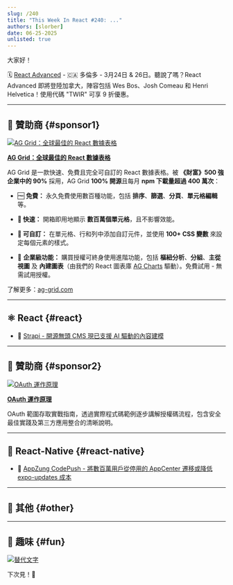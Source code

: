 ```yaml
---
slug: /240
title: "This Week In React #240: ..."
authors: [slorber]
date: 06-25-2025
unlisted: true
---
```


大家好！

<Todo />

🗓 [React Advanced](https://reactadvanced.com/canada/?utm_source=thisweekinreact) - 🇨🇦 多倫多 - 3月24日 & 26日。聽說了嗎？React Advanced 即將登陸加拿大，陣容包括 Wes Bos、Josh Comeau 和 Henri Helvetica！使用代碼 "TWIR" 可享 9 折優惠。

<!-- truncate -->


<Support />

---

## 💸 贊助商 {#sponsor1}

[![AG Grid：全球最佳的 React 數據表格](/emails/issues/240/adgrid.jpg)](https://www.ag-grid.com/react-table?utm_source=thisweekinreact&utm_medium=newsletter&utm_campaign=2025-email-2)

**[AG Grid：全球最佳的 React 數據表格](https://www.ag-grid.com/react-table?utm_source=thisweekinreact&utm_medium=newsletter&utm_campaign=2025-email-2)**

AG Grid 是一款快速、免費且完全可自訂的 React 數據表格。被 **《財富》500 強企業中的 90%** 採用，AG Grid **100% 開源**且每月 **npm 下載量超過 400 萬次**：

*   🆓 **免費：** 永久免費使用數百種功能，包括 **排序**、**篩選**、**分頁**、**單元格編輯**等。
    
*   **🚀 快速：** 開箱即用地顯示 **數百萬個單元格**，且不影響效能。
    
*   **🎨 可自訂：** 在單元格、行和列中添加自訂元件，並使用 **100+ CSS 變數** 來設定每個元素的樣式。
    
*   🏢 **企業級功能：** 購買授權可終身使用進階功能，包括 **樞紐分析**、**分組**、**主從視圖** 及 **內建圖表**（由我們的 React 圖表庫 [AG Charts](https://www.ag-grid.com/charts?utm_source=thisweekinreact&utm_medium=newsletter&utm_campaign=2025-email-2) 驅動）。免費試用 - 無需試用授權。

了解更多：[ag-grid.com](https://www.ag-grid.com/react-table?utm_source=thisweekinreact&utm_medium=newsletter&utm_campaign=2025-email-2)

---

## ⚛️ React {#react}

<Todo />

- 💸 [Strapi - 開源無頭 CMS 現已支援 AI 驅動的內容建模](https://strapi.link/twir2)

<SubscribeFormEmbed placement="middle" />

---

## 💸 贊助商 {#sponsor2}

[![OAuth 運作原理](/emails/issues/240/clerck.jpg)](https://go.clerk.com/EeTc3Sg)

**[OAuth 運作原理](https://go.clerk.com/EeTc3Sg)**

OAuth 範圍存取實戰指南，透過實際程式碼範例逐步講解授權碼流程，包含安全最佳實踐及第三方應用整合的清晰說明。

---

## 📱 React-Native {#react-native}

<Todo />

- 💸 [AppZung CodePush - 將數百萬用戶從停用的 AppCenter 遷移或降低 expo-updates 成本](https://appzung.com/?utm_source=newsletter&utm_medium=email&utm_campaign=this_week_in_react_250625)

---

## 🔀 其他 {#other}

<Todo />

---

## 🤭 趣味 {#fun}

<Todo />

[![替代文字](/emails/issues/215/meme.jpg)](https://twitter.com/TODOTODOTODOTODOTODOTODOTODOTODOTODOTODO)

下次見！👋